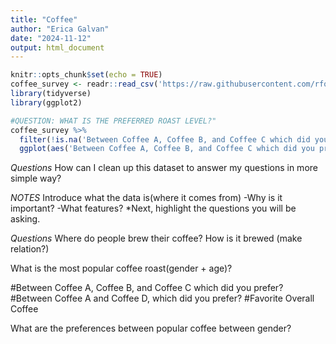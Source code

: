 ```yaml
---
title: "Coffee"
author: "Erica Galvan"
date: "2024-11-12"
output: html_document
---
```


```r
knitr::opts_chunk$set(echo = TRUE)
coffee_survey <- readr::read_csv('https://raw.githubusercontent.com/rfordatascience/tidytuesday/master/data/2024/2024-05-14/coffee_survey.csv')
library(tidyverse)
library(ggplot2)
```

```r

#QUESTION: WHAT IS THE PREFERRED ROAST LEVEL?"
coffee_survey %>% 
  filter(!is.na('Between Coffee A, Coffee B, and Coffee C which did you prefer?')) %>% 
  ggplot(aes('Between Coffee A, Coffee B, and Coffee C which did you prefer?')) 
```
  


*Questions*
How can I clean up this dataset to answer my questions in more simple way?




*NOTES*
Introduce what the data is(where it comes from)
-Why is it important?
-What features?
*Next, highlight the questions you will be asking.


*Questions*
Where do people brew their coffee? How is it brewed (make relation?)

What is the most popular coffee roast(gender + age)?

#Between Coffee A, Coffee B, and Coffee C which did you prefer?
#Between Coffee A and Coffee D, which did you prefer?
#Favorite Overall Coffee

What are the preferences between popular coffee between gender?

